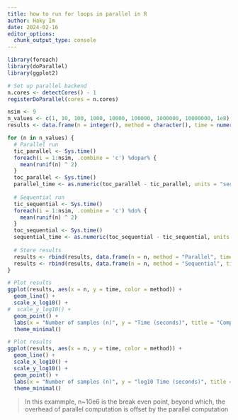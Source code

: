```yaml
---
title: how to run for loops in parallel in R
author: Haky Im
date: 2024-02-16
editor_options: 
  chunk_output_type: console
---
```


```r
library(foreach)
library(doParallel)
library(ggplot2)

# Set up parallel backend
n.cores <- detectCores() - 1
registerDoParallel(cores = n.cores)

nsim <- 9
n_values <- c(1, 10, 100, 1000, 10000, 100000, 1000000, 10000000, 1e8)
results <- data.frame(n = integer(), method = character(), time = numeric(), stringsAsFactors = FALSE)

for (n in n_values) {
  # Parallel run
  tic_parallel <- Sys.time()
  foreach(i = 1:nsim, .combine = 'c') %dopar% {
    mean(runif(n) ^ 2)
  }
  toc_parallel <- Sys.time()
  parallel_time <- as.numeric(toc_parallel - tic_parallel, units = "secs")
  
  # Sequential run
  tic_sequential <- Sys.time()
  foreach(i = 1:nsim, .combine = 'c') %do% {
    mean(runif(n) ^ 2)
  }
  toc_sequential <- Sys.time()
  sequential_time <- as.numeric(toc_sequential - tic_sequential, units = "secs")
  
  # Store results
  results <- rbind(results, data.frame(n = n, method = "Parallel", time = parallel_time))
  results <- rbind(results, data.frame(n = n, method = "Sequential", time = sequential_time))
}

# Plot results
ggplot(results, aes(x = n, y = time, color = method)) +
  geom_line() +
  scale_x_log10() +
#  scale_y_log10() +
  geom_point() +
  labs(x = "Number of samples (n)", y = "Time (seconds)", title = "Comparison of Parallel and Sequential Run Times") +
  theme_minimal()

# Plot results
ggplot(results, aes(x = n, y = time, color = method)) +
  geom_line() +
  scale_x_log10() +
  scale_y_log10() +
  geom_point() +
  labs(x = "Number of samples (n)", y = "log10 Time (seconds)", title = "Log Log scale Comparison of Parallel and Sequential Run Times") +
  theme_minimal()

```

> In this exammple, n~10e6 is the break even point, beyond which, the overhead of parallel computation is offset by the parallel computation